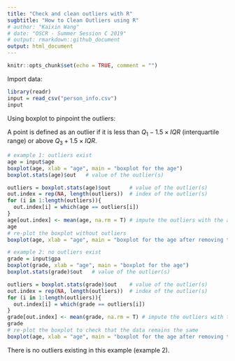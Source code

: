 ```yaml
---
title: "Check and clean outliers with R"
sugbtitle: "How to Clean Outliers using R"
# author: "Kaixin Wang"
# date: "OSCR - Summer Session C 2019"
# output: rmarkdown::github_document
output: html_document
---
```


```r
knitr::opts_chunk$set(echo = TRUE, comment = "")
```

Import data:

```r
library(readr)
input = read_csv("person_info.csv")
input
```

Using boxplot to pinpoint the outliers:

A point is defined as an outlier if it is less than $Q_1 - 1.5 \times IQR$ (interquartile range) or above $Q_3 + 1.5 \times IQR$.

```r
# example 1: outliers exist
age = input$age
boxplot(age, xlab = "age", main = "boxplot for the age")
boxplot.stats(age)$out   # value of the outlier(s)

outliers = boxplot.stats(age)$out      # value of the outlier(s)
out.index = rep(NA, length(outliers))  # index of the outlier(s)
for (i in 1:length(outliers)){
  out.index[i] = which(age == outliers[i])
}
age[out.index] <- mean(age, na.rm = T) # impute the outliers with the average value
age
# re-plot the boxplot without outliers
boxplot(age, xlab = "age", main = "boxplot for the age after removing the outliers")
```

```r
# example 2: no outliers exist
grade = input$gpa
boxplot(grade, xlab = "age", main = "boxplot for the age")
boxplot.stats(grade)$out   # value of the outlier(s)

outliers = boxplot.stats(grade)$out    # value of the outlier(s)
out.index = rep(NA, length(outliers))  # index of the outlier(s)
for (i in 1:length(outliers)){
  out.index[i] = which(grade == outliers[i])
}
grade[out.index] <- mean(grade, na.rm = T) # impute the outliers with the average value
grade
# re-plot the boxplot to check that the data remains the same
boxplot(age, xlab = "age", main = "boxplot for the age after removing the outliers")
```

There is no outliers existing in this example (example 2).
